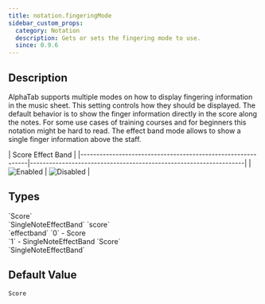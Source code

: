 ```yaml
---
title: notation.fingeringMode
sidebar_custom_props:
  category: Notation
  description: Gets or sets the fingering mode to use.
  since: 0.9.6
---
```


<SinceBadge since="0.9.6" />


## Description

AlphaTab supports multiple modes on how to display fingering information in the music sheet. This setting controls how they should be displayed. The default behavior is to show the finger information 
directly in the score along the notes. For some use cases of training courses and for beginners this notation might be hard to read. The effect band mode allows to show a single finger information above the staff.

<PropertyDescription metadata={metadata} />

| Score                                                        Effect Band                                                        |
|-------------------------------------------------------------|-------------------------------------------------------------------|
| ![Enabled](/img/reference/property/fingeringmode-score.png) | ![Disabled](/img/reference/property/fingeringmode-effectband.png) |

## Types

<TypeTable>
    <TypeRow name="alphaTab.FingeringMode" type="js">
        `Score`<br />
        `SingleNoteEffectBand`
    </TypeRow>
    <TypeRow name="string" type="json-js-html">
        `score`<br />
        `effectband`
    </TypeRow>
    <TypeRow name="int" type="json-js-html">
        `0` - Score <br />
        `1` - SingleNoteEffectBand
    </TypeRow>
    <TypeRow name="AlphaTab.FingeringMode" type="net">
        `Score`<br />
        `SingleNoteEffectBand`
    </TypeRow>
</TypeTable>

## Default Value

`Score`
